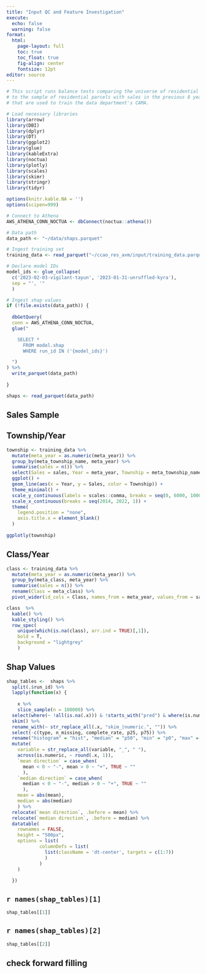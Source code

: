 ```yaml
---
title: "Input QC and Feature Investigation"
execute:
  echo: false
  warning: false
format:
  html:
    page-layout: full
    toc: true
    toc_float: true
    fig-align: center
    fontsize: 12pt
editor: source
---
```


```r

# This script runs balance tests comparing the universe of residential parcels
# to the sample of residential parcels with sales in the previous 8 years
# that are used to train the data department's CAMA.

# Load necessary libraries
library(arrow)
library(DBI)
library(dplyr)
library(DT)
library(ggplot2)
library(glue)
library(kableExtra)
library(noctua)
library(plotly)
library(scales)
library(skimr)
library(stringr)
library(tidyr)

options(knitr.kable.NA = '')
options(scipen=999)

# Connect to Athena
AWS_ATHENA_CONN_NOCTUA <- dbConnect(noctua::athena())

# Data path
data_path <- "~/data/shaps.parquet"

# Ingest training set
training_data <- read_parquet("~/ccao_res_avm/input/training_data.parquet")

# Declare model IDs
model_ids <- glue_collapse(
  c('2023-02-03-vigilant-tayun', '2023-01-31-unruffled-kyra'),
  sep = "', '"
  )

# Ingest shap values
if (!file.exists(data_path)) {
  
  dbGetQuery(
  conn = AWS_ATHENA_CONN_NOCTUA,
  glue("

    SELECT *
      FROM model.shap
      WHERE run_id IN ('{model_ids}')

  ")
) %>%
  write_parquet(data_path)
  
}

shaps <- read_parquet(data_path)

```

## Sales Sample

::: {.panel-tabset}

## Township/Year

``` r

township <- training_data %>%
  mutate(meta_year = as.numeric(meta_year)) %>%
  group_by(meta_township_name, meta_year) %>%
  summarise(sales = n()) %>%
  select(Sales = sales, Year = meta_year, Township = meta_township_name) %>%
  ggplot() +
  geom_line(aes(x = Year, y = Sales, color = Township)) +
  theme_minimal() +
  scale_y_continuous(labels = scales::comma, breaks = seq(0, 6000, 1000)) +
  scale_x_continuous(breaks = seq(2014, 2022, 1)) +
  theme(
    legend.position = "none",
    axis.title.x = element_blank()
  )
  
ggplotly(township)

```

## Class/Year

``` r

class <- training_data %>%
  mutate(meta_year = as.numeric(meta_year)) %>%
  group_by(meta_class, meta_year) %>%
  summarise(sales = n()) %>%
  rename(Class = meta_class) %>%
  pivot_wider(id_cols = Class, names_from = meta_year, values_from = sales)

class  %>%
  kable() %>%
  kable_styling() %>%
  row_spec(
    unique(which(is.na(class), arr.ind = TRUE)[,1]),
    bold = T,
    background = "lightgrey"
    )

```
:::

## Shap Values

``` r

shap_tables <-  shaps %>%
  split(.$run_id) %>%
  lapply(function(x) {
    
    x %>%
    slice_sample(n = 100000) %>%
  select(where(~ !all(is.na(.x))) & !starts_with("pred") & where(is.numeric)) %>%
  skim() %>%
  rename_with(~ str_replace_all(.x, "skim_|numeric.", "")) %>%
  select(-c(type, n_missing, complete_rate, p25, p75)) %>%
  rename("histogram" = "hist", "median" = "p50", "min" = "p0", "max" = "p100") %>%
  mutate(
    variable = str_replace_all(variable, "_", " "),
    across(is.numeric, ~ round(.x, 1)),
    `mean direction` = case_when(
      mean < 0 ~ "-", mean > 0 ~ "+", TRUE ~ ""
      ),
    `median direction` = case_when(
      median < 0 ~ "-", median > 0 ~ "+", TRUE ~ ""
      ),
    mean = abs(mean),
    median = abs(median)
    ) %>%
  relocate(`mean direction`, .before = mean) %>%
  relocate(`median direction`, .before = median) %>%
  datatable(
    rownames = FALSE,
    height = "500px",
    options = list(
            columnDefs = list(
              list(className = 'dt-center', targets = c(1:7))
              )
            )
    )
    
  })

```

::: {.panel-tabset}

## `r names(shap_tables)[1]`

``` r

shap_tables[[1]]

```

## `r names(shap_tables)[2]`

``` r

shap_tables[[2]]

```

:::

## check forward filling